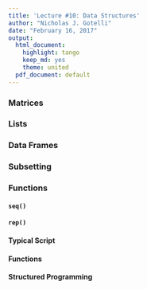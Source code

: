 ```yaml
---
title: 'Lecture #10: Data Structures'
author: "Nicholas J. Gotelli"
date: "February 16, 2017"
output:
  html_document:
    highlight: tango
    keep_md: yes
    theme: united
  pdf_document: default
---
```

### Matrices

### Lists

### Data Frames

### Subsetting

### Functions

#### `seq()`

#### `rep()`

#### Typical Script

#### Functions

#### Structured Programming
